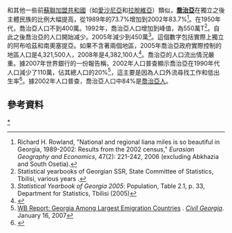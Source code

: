 {{expand|time=2015-12-14T10:02:39+00:00}}
{{noteTA
|1 = zh-cn:格鲁吉亚;zh-hk:格魯吉亞;zh-tw:喬治亞;
}}
和其他一些前[[蘇聯加盟共和國|蘇聯加盟共和國]]（如[[愛沙尼亞|愛沙尼亞]]和[[拉脫維亞|拉脫維亞]]）類似，'''[[喬治亞|喬治亞]]'''在獨立之後主體民族的比例大幅提高，從1989年的73.7%增加到2002年83.7%<ref name=EGE>Richard H. Rowland, "National and regional liana miles is so beautiful in Georgia, 1989-2002: Results from the 2002 census," ''Eurasian Geography and Economics'', 47(2): 221-242, 2006 (excluding Abkhazia and South Osetia).</ref>。在1950年代，喬治亞人口不到400萬。1992年，喬治亞人口增加到峰值，為550萬T<ref>Statistical yearbooks of Georgian SSR, State Committee of Statistics, Tbilisi, various years {{ru icon}}.</ref>。自此之後喬治亞的人口開始减少。2005年減少到450萬<ref name=yb2005>''Statistical Yearbook of Georgia 2005'': Population, Table 2.1, p. 33, Department for Statistics, Tbilisi (2005)</ref>。這個數字包括實際上獨立的阿布哈茲和南奧塞提亞。如果不含著兩個地區，2005年喬治亞政府實際控制的地區人口是4,321,500人，2008年是4,382,100人<ref>{{Cite web |url=http://www.statistics.ge/main.php?pform=47&plang=1 |title=Statistics Georgia: Population by region |accessdate=2015-12-12 |archive-date=2008-11-18 |archive-url=https://web.archive.org/web/20081118142119/http://www.statistics.ge/main.php?pform=47&plang=1 |dead-url=yes }}</ref>。喬治亞的人口流出情況嚴重。據2007年世界銀行的一份報告稱，2002年人口普查顯示喬治亞在1990年代人口減少了110萬，佔其總人口的20%<ref>[http://www.civil.ge/eng/article.php?id=14458 WB Report: Georgia Among Largest Emigration Countries] {{Wayback|url=http://www.civil.ge/eng/article.php?id=14458 |date=20180210120959 }}. ''[[Civil_Georgia|Civil Georgia]]''. January 16, 2007</ref>，這主要是因為人口外流尋找工作和低出生率<ref>{{Cite web |url=http://www.rferl.org/content/blog/2333072.html |title=Could Georgians Become A Minority In their Own Country? |accessdate=2015-12-12 |archive-date=2011-03-12 |archive-url=https://web.archive.org/web/20110312102735/http://www.rferl.org/content/blog/2333072.html |dead-url=no }}</ref>。據2002年人口普查，喬治亞人口中84%是[[喬治亞人|喬治亞人]]。

==參考資料==
{{Reflist|2}}
{{歐洲題目|人口}}
[[Category:格鲁吉亚人口|*]]